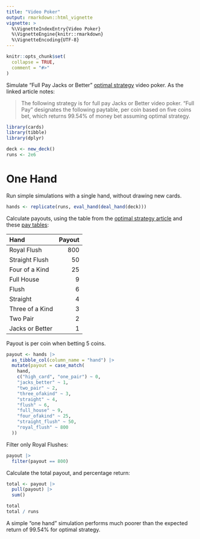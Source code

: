 ```yaml
---
title: "Video Poker"
output: rmarkdown::html_vignette
vignette: >
  %\VignetteIndexEntry{Video Poker}
  %\VignetteEngine{knitr::rmarkdown}
  %\VignetteEncoding{UTF-8}
---
```


```r
knitr::opts_chunk$set(
  collapse = TRUE,
  comment = "#>"
)
```

Simulate "Full Pay Jacks or Better" [optimal strategy](https://wizardofodds.com/games/video-poker/strategy/jacks-or-better/9-6/optimal/) video poker. As the linked article notes:

> The following strategy is for full pay Jacks or Better video poker. "Full Pay" designates the following paytable, per coin based on five coins bet, which returns 99.54% of money bet assuming optimal strategy.

```r
library(cards)
library(tibble)
library(dplyr)

deck <- new_deck()
runs <- 2e6
```

# One Hand

Run simple simulations with a single hand, without drawing new cards.

```r
hands <- replicate(runs, eval_hand(deal_hand(deck)))
```

Calculate payouts, using the table from the [optimal strategy article](https://wizardofodds.com/games/video-poker/strategy/jacks-or-better/9-6/optimal/) and these [pay tables](https://web.archive.org/web/20221125191618/https://www.gamblingsites.org/casino/video-poker/pay-tables/):

Hand             Payout
--------------- -------
Royal Flush     800
Straight Flush  50
Four of a Kind  25
Full House      9
Flush           6
Straight        4
Three of a Kind 3
Two Pair        2
Jacks or Better 1

Payout is per coin when betting 5 coins.

```r
payout <- hands |>
  as_tibble_col(column_name = "hand") |>
  mutate(payout = case_match(
    hand,
    c("high_card", "one_pair") ~ 0,
    "jacks_better" ~ 1,
    "two_pair" ~ 2,
    "three_ofakind" ~ 3,
    "straight" ~ 4,
    "flush" ~ 6,
    "full_house" ~ 9,
    "four_ofakind" ~ 25,
    "straight_flush" ~ 50,
    "royal_flush" ~ 800
  ))
```

Filter only Royal Flushes:

```r
payout |>
  filter(payout == 800)
```

Calculate the total payout, and percentage return:

```r
total <- payout |>
  pull(payout) |>
  sum()

total
total / runs
```

A simple "one hand" simulation performs much poorer than the expected return of 99.54% for optimal strategy.
